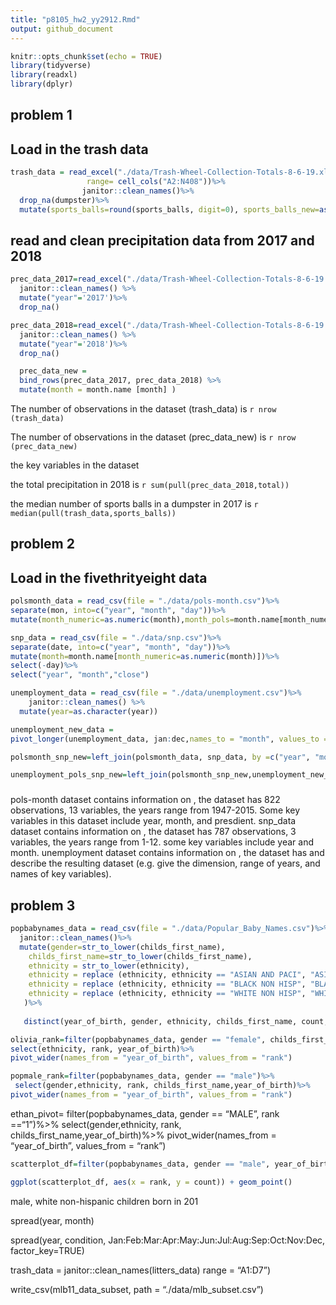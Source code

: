 ```yaml
---
title: "p8105_hw2_yy2912.Rmd"
output: github_document
---
```


```r
knitr::opts_chunk$set(echo = TRUE)
library(tidyverse)
library(readxl)
library(dplyr)
```
## problem 1
## Load in the trash data

```r
trash_data = read_excel("./data/Trash-Wheel-Collection-Totals-8-6-19.xlsx", sheet = "Mr. Trash Wheel",
                 range= cell_cols("A2:N408"))%>%
                janitor::clean_names()%>%
  drop_na(dumpster)%>%
  mutate(sports_balls=round(sports_balls, digit=0), sports_balls_new=as.integer(sports_balls))
```
## read and clean precipitation data from 2017 and 2018

```r
prec_data_2017=read_excel("./data/Trash-Wheel-Collection-Totals-8-6-19.xlsx",sheet="2017 Precipitation", range = "A2:B14") %>%
  janitor::clean_names() %>%
  mutate("year"='2017')%>%
  drop_na()

```

```r
prec_data_2018=read_excel("./data/Trash-Wheel-Collection-Totals-8-6-19.xlsx",sheet="2018 Precipitation", range = "A2:B14") %>%
  janitor::clean_names() %>%
  mutate("year"='2018')%>%
  drop_na()

```


```r
  prec_data_new = 
  bind_rows(prec_data_2017, prec_data_2018) %>%
  mutate(month = month.name [month] )
```



The number of observations in the dataset (trash_data) is `r nrow (trash_data)`

The number of observations in the dataset (prec_data_new) is `r nrow (prec_data_new)` 

the key variables in the dataset 

the total precipitation in 2018 is `r sum(pull(prec_data_2018,total))`

the median number of sports balls in a dumpster in 2017 is `r median(pull(trash_data,sports_balls))`

## problem 2
## Load in the fivethrityeight data

```r
polsmonth_data = read_csv(file = "./data/pols-month.csv")%>% 
separate(mon, into=c("year", "month", "day"))%>% 
mutate(month_numeric=as.numeric(month),month_pols=month.name[month_numeric],president='gop','dem')%>% select(-prez_dem, -prez_gop, -day)

```

```r
snp_data = read_csv(file = "./data/snp.csv")%>% 
separate(date, into=c("year", "month", "day"))%>%
mutate(month=month.name[month_numeric=as.numeric(month)])%>% 
select(-day)%>%
select("year", "month","close")
```

```r
unemployment_data = read_csv(file = "./data/unemployment.csv")%>% 
    janitor::clean_names() %>% 
  mutate(year=as.character(year))

```  
```r
unemployment_new_data = 
pivot_longer(unemployment_data, jan:dec,names_to = "month", values_to = "%_of_unemployment")
```

```r
polsmonth_snp_new=left_join(polsmonth_data, snp_data, by =c("year", "month"))
```

```r
unemployment_pols_snp_new=left_join(polsmonth_snp_new,unemployment_new_data, by =c("year", "month"))
```
### 
pols-month dataset contains information on , the dataset has 822 observations, 13 variables, the years range from 1947-2015. Some key variables in this dataset include year, month, and presdient.
snp_data dataset contains information on    , the dataset has 787 observations, 3 variables, the years range from 1-12. some key variables include year and month.
unemployment dataset contains information on   , the dataset has 
and describe the resulting dataset (e.g. give the dimension, range of years, and names of key variables).
  
  
  
## problem 3
```r
popbabynames_data = read_csv(file = "./data/Popular_Baby_Names.csv")%>% 
  janitor::clean_names()%>%
  mutate(gender=str_to_lower(childs_first_name),
    childs_first_name=str_to_lower(childs_first_name),
    ethnicity = str_to_lower(ethnicity),
    ethnicity = replace (ethnicity, ethnicity == "ASIAN AND PACI", "ASIAN AND PACIFIC ISLANDER"),
    ethnicity = replace (ethnicity, ethnicity == "BLACK NON HISP", "BLACK NON HISPANIC"),
    ethnicity = replace (ethnicity, ethnicity == "WHITE NON HISP", "WHITE NON HISPANIC")
   )%>%
        
   distinct(year_of_birth, gender, ethnicity, childs_first_name, count, rank, .keep_all=TRUE)
```


```r
olivia_rank=filter(popbabynames_data, gender == "female", childs_first_name == "olivia")
select(ethnicity, rank, year_of_birth)%>%
pivot_wider(names_from = "year_of_birth", values_from = "rank")
```

```r
popmale_rank=filter(popbabynames_data, gender == "male")%>%
 select(gender,ethnicity, rank, childs_first_name,year_of_birth)%>%
pivot_wider(names_from = "year_of_birth", values_from = "rank")
```

ethan_pivot=
    filter(popbabynames_data, gender == "MALE", rank =="1")%>%
  select(gender,ethnicity, rank, childs_first_name,year_of_birth)%>%
pivot_wider(names_from = "year_of_birth", values_from = "rank")



```r
scatterplot_df=filter(popbabynames_data, gender == "male", year_of_birth=="2016", ethnicity=="white non hispanic")

ggplot(scatterplot_df, aes(x = rank, y = count)) + geom_point()
```

male, white non-hispanic children born in 201

  spread(year, month)

  spread(year, condition, Jan:Feb:Mar:Apr:May:Jun:Jul:Aug:Sep:Oct:Nov:Dec, factor_key=TRUE)

trash_data = janitor::clean_names(litters_data)
    range = "A1:D7")

write_csv(mlb11_data_subset, path = "./data/mlb_subset.csv")
